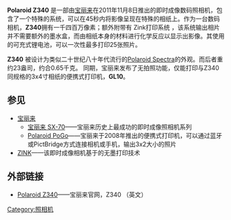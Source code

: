 {{Orphan|time=2016-12-17T12:38:58+00:00}}

'''Polaroid Z340''' 是一部由[[宝丽来|宝丽来]]在2011年11月8日推出的即时成像数码照相机，包含了一个特殊的系统，可以在45秒内将影像呈现在特殊的相纸上。作为一台数码相机，'''Z340'''拥有一千四百万像素；额外附带有 Zink打印系统 ，该系统输出相片并不需要额外的墨水盒，而由相纸本身的材料进行化学反应以显示出影像。其使用的可充式锂电池，可以一次性最多打印25张照片。

'''Z340''' 被设计为类似二十世纪八十年代流行的[[Polaroid_Spectra|Polaroid Spectra]]的外观。而后者重约23盎司，约合0.65千克。
同期，宝丽来发布了无拍照功能，仅能打印与Z340同规格的3x4寸相纸的便携式打印机，'''GL10'''。

==参见==
*[[宝丽来|宝丽来]]
**[[SX-70|宝丽来 SX-70]]——宝丽来历史上最成功的即时成像照相机系列
**[[Polaroid_PoGo|Polaroid PoGo]]——宝丽来于2008年推出的便携式打印机，可以通过蓝牙或PictBridge方式连接相机或手机，输出3x2大小的照片
*[[ZINK|ZINK]]——该即时成像相机基于的无墨打印技术

==外部链接==
*[http://store.polaroid.com/product/9/356223/Z340/_/Instant_Digital_Camera Polaroid Z340]{{Wayback|url=http://store.polaroid.com/product/9/356223/Z340/_/Instant_Digital_Camera |date=20120214214648 }}——宝丽来官网，Z340 （英文）

[[Category:照相机|Category:照相机]]